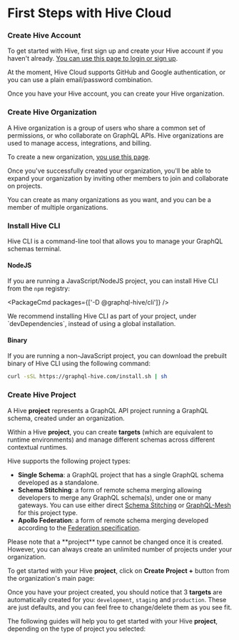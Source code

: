 
# First Steps with Hive Cloud

<Steps>

### Create Hive Account

To get started with Hive, first sign up and create your Hive account if you haven't already.
[You can use this page to login or sign up](https://app.graphql-hive.com/auth).

<NextImage alt="Login/Signup view" src={signupImage} className="mt-10 max-w-sm drop-shadow-md" />

<Callout type="info">
  At the moment, Hive Cloud supports GitHub and Google authentication, or you can use a plain
  email/password combination.
</Callout>

Once you have your Hive account, you can create your Hive organization.

### Create Hive Organization

A Hive organization is a group of users who share a common set of permissions, or who collaborate on
GraphQL APIs. Hive organizations are used to manage access, integrations, and billing.

To create a new organization, [you use this page](https://app.graphql-hive.com/org/new).

<NextImage
  alt="Create Organization Form"
  src={orgImage}
  className="mt-10 max-w-lg drop-shadow-md"
/>

Once you've successfully created your organization, you'll be able to expand your organization by
inviting other members to join and collaborate on projects.

<Callout type="info">

You can create as many organizations as you want, and you can be a member of multiple organizations.

</Callout>

### Install Hive CLI

Hive CLI is a command-line tool that allows you to manage your GraphQL schemas terminal.

#### NodeJS

If you are running a JavaScript/NodeJS project, you can install Hive CLI from the `npm` registry:

<PackageCmd packages={['-D @graphql-hive/cli']} />

<Callout type="info">
  We recommend installing Hive CLI as part of your project, under `devDependencies`, instead of
  using a global installation.
</Callout>

#### Binary

If you are running a non-JavaScript project, you can download the prebuilt binary of Hive CLI using
the following command:

```bash
curl -sSL https://graphql-hive.com/install.sh | sh
```

### Create Hive Project

A Hive **project** represents a GraphQL API project running a GraphQL schema, created under an
organization.

Within a Hive **project**, you can create **targets** (which are equivalent to runtime environments)
and manage different schemas across different contextual runtimes.

Hive supports the following project types:

- **Single Schema**: a GraphQL project that has a single GraphQL schema developed as a standalone.
- **Schema Stitching**: a form of remote schema merging allowing developers to merge any GraphQL
  schema(s), under one or many gateways. You can use either direct
  [Schema Stitching](https://the-guild.dev/graphql/stitching) or
  [GraphQL-Mesh](https://the-guild.dev/graphql/mesh) for this project type.
- **Apollo Federation**: a form of remote schema merging developed according to the
  [Federation specification](https://www.apollographql.com/docs/federation/subgraph-spec/).

<Callout>
  Please note that a **project** type cannot be changed once it is created. However, you can always
  create an unlimited number of projects under your organization.
</Callout>

To get started with your Hive **project**, click on **Create Project +** button from the
organization's main page:

<NextImage alt="Create Project Form" src={projectImage} className="mt-10 max-w-lg drop-shadow-md" />

Once you have your project created, you should notice that 3 **targets** are automatically created
for you: `development`, `staging` and `production`. These are just defaults, and you can feel free
to change/delete them as you see fit.

The following guides will help you to get started with your Hive **project**, depending on the type
of project you selected:

<Cards>
  <Card arrow title="Single Schema" href="/get-started/single-project" />
  <Card arrow title="Schema-Stitching" href="/get-started/schema-stitching-project" />
  <Card arrow title="Apollo Federation" href="/get-started/apollo-federation" />
</Cards>

</Steps>
